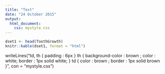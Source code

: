 ```yaml
---
title: "Test"
date: "24 October 2015"
output: 
  html_document:
    css: mystyle.css
---
```


```r

dset1 <- head(ToothGrowth)
knitr::kable(dset1, format = "html")
```

writeLines("td, th { padding : 6px } th { background-color : brown ; color : white; border : 1px solid white; } td { color : brown ; border : 1px solid brown }", con = "mystyle.css")